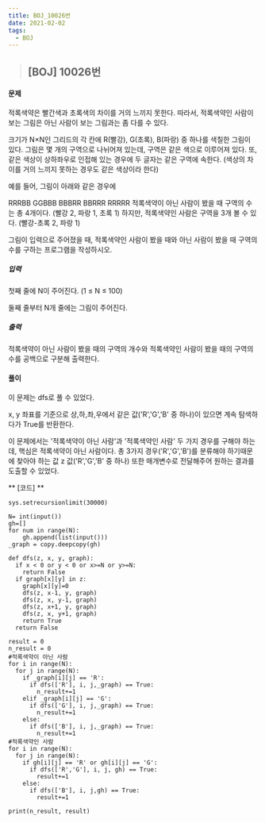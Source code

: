 ```yaml
---
title: BOJ_10026번
date: 2021-02-02
tags:
  - BOJ
---
```



> ## [BOJ] 10026번 

#### 문제
적록색약은 빨간색과 초록색의 차이를 거의 느끼지 못한다. 따라서, 적록색약인 사람이 보는 그림은 아닌 사람이 보는 그림과는 좀 다를 수 있다.

크기가 N×N인 그리드의 각 칸에 R(빨강), G(초록), B(파랑) 중 하나를 색칠한 그림이 있다. 그림은 몇 개의 구역으로 나뉘어져 있는데, 구역은 같은 색으로 이루어져 있다. 또, 같은 색상이 상하좌우로 인접해 있는 경우에 두 글자는 같은 구역에 속한다. (색상의 차이를 거의 느끼지 못하는 경우도 같은 색상이라 한다)

예를 들어, 그림이 아래와 같은 경우에

RRRBB
GGBBB
BBBRR
BBRRR
RRRRR
적록색약이 아닌 사람이 봤을 때 구역의 수는 총 4개이다. (빨강 2, 파랑 1, 초록 1) 하지만, 적록색약인 사람은 구역을 3개 볼 수 있다. (빨강-초록 2, 파랑 1)

그림이 입력으로 주어졌을 때, 적록색약인 사람이 봤을 때와 아닌 사람이 봤을 때 구역의 수를 구하는 프로그램을 작성하시오.
##### 입력
첫째 줄에 N이 주어진다. (1 ≤ N ≤ 100)

둘째 줄부터 N개 줄에는 그림이 주어진다.
##### 출력
적록색약이 아닌 사람이 봤을 때의 구역의 개수와 적록색약인 사람이 봤을 때의 구역의 수를 공백으로 구분해 출력한다.

#### **풀이**
이 문제는 dfs로 풀 수 있었다.

x, y 좌표를 기준으로 상,하,좌,우에서 같은 값('R','G','B' 중 하나)이 있으면 계속 탐색하다가 True를 반환한다.

이 문제에서는 '적록색약이 아닌 사람'과 '적록색약인 사람' 두 가지 경우를 구해야 하는데, 핵심은 적록색약이 아닌 사람이다.
총 3가지 경우('R','G','B')를 분류해야 하기때문에 찾아야 하는 값 z 값('R','G','B' 중 하나) 또한 매개변수로 전달해주어 원하는 결과를 도출할 수 있었다.

** [코드] **

    sys.setrecursionlimit(30000)
        
    N= int(input())
    gh=[]
    for num in range(N):
        gh.append(list(input()))
    _graph = copy.deepcopy(gh)

    def dfs(z, x, y, graph):
      if x < 0 or y < 0 or x>=N or y>=N:
        return False
      if graph[x][y] in z:
        graph[x][y]=0
        dfs(z, x-1, y, graph)
        dfs(z, x, y-1, graph)
        dfs(z, x+1, y, graph)
        dfs(z, x, y+1, graph)
        return True
      return False 

    result = 0
    n_result = 0
    #적록색약이 아닌 사람
    for i in range(N):
      for j in range(N):
        if _graph[i][j] == 'R':
          if dfs(['R'], i, j,_graph) == True:
            n_result+=1
        elif _graph[i][j] == 'G':
          if dfs(['G'], i, j,_graph) == True:
            n_result+=1
        else:
          if dfs(['B'], i, j,_graph) == True:
            n_result+=1
    #적록색약인 사람
    for i in range(N):
      for j in range(N):
        if gh[i][j] == 'R' or gh[i][j] == 'G':
          if dfs(['R','G'], i, j, gh) == True:
            result+=1
        else:
          if dfs(['B'], i, j,gh) == True:
            result+=1

    print(n_result, result)